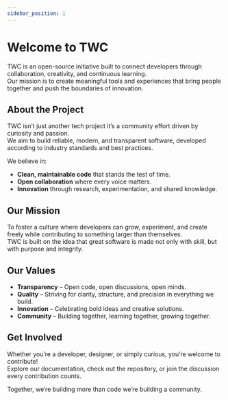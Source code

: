 ```yaml
---
sidebar_position: 1
---
```



# Welcome to TWC

TWC is an open-source initiative built to connect developers through collaboration, creativity, and continuous learning.  
Our mission is to create meaningful tools and experiences that bring people together and push the boundaries of innovation.

## About the Project

TWC isn’t just another tech project it’s a community effort driven by curiosity and passion.  
We aim to build reliable, modern, and transparent software, developed according to industry standards and best practices.

We believe in:

- **Clean, maintainable code** that stands the test of time.
- **Open collaboration** where every voice matters.
- **Innovation** through research, experimentation, and shared knowledge.

## Our Mission

To foster a culture where developers can grow, experiment, and create freely while contributing to something larger than themselves.  
TWC is built on the idea that great software is made not only with skill, but with purpose and integrity.

## Our Values

- **Transparency** – Open code, open discussions, open minds.
- **Quality** – Striving for clarity, structure, and precision in everything we build.
- **Innovation** – Celebrating bold ideas and creative solutions.
- **Community** – Building together, learning together, growing together.

## Get Involved

Whether you’re a developer, designer, or simply curious, you’re welcome to contribute!  
Explore our documentation, check out the repository, or join the discussion every contribution counts.

Together, we’re building more than code we’re building a community.

<Comments />
